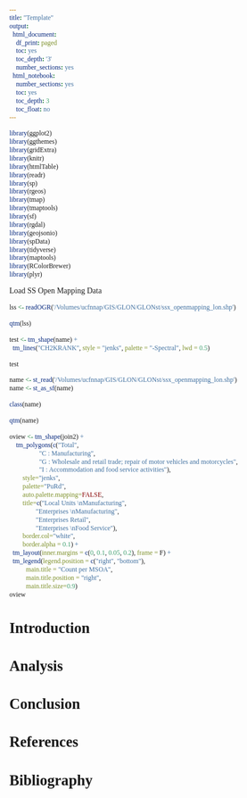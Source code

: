 ```yaml
---
title: "Template"
output:
  html_document:
    df_print: paged
    toc: yes
    toc_depth: '3'
    number_sections: yes
  html_notebook:
    number_sections: yes
    toc: yes
    toc_depth: 3
    toc_float: no
---
```

<style>
* {
  font-family: "Palatino"
}

h1{
    font-size: 190%
}

h2{
    font-size: 160%
}

h3{
    font-size: 150%
}

h4{
    font-size: 130%
}

h5{
    font-size: 110%
}

h6{
    font-size: 90%
}
</style>

```r
library(ggplot2)
library(ggthemes)
library(gridExtra)
library(knitr)
library(htmlTable)
library(readr)
library(sp)
library(rgeos)
library(tmap)
library(tmaptools)
library(sf)
library(rgdal)
library(geojsonio)
library(spData)
library(tidyverse)
library(maptools)
library(RColorBrewer)
library(plyr)
```

Load SS Open Mapping Data
```r
lss <- readOGR('/Volumes/ucfnnap/GIS/GLON/GLONst/ssx_openmapping_lon.shp')
```

```r
qtm(lss)
```

```r
test <- tm_shape(name) +
  tm_lines("CH2KRANK", style = "jenks", palette = "-Spectral", lwd = 0.5)

```

```r
test
```


```r
name <- st_read('/Volumes/ucfnnap/GIS/GLON/GLONst/ssx_openmapping_lon.shp')
name <- st_as_sf(name)
```

```r
class(name)
```


```r
qtm(name)
```


```r
oview <- tm_shape(join2) +
    tm_polygons(c("Total",
                  "C : Manufacturing",
                  "G : Wholesale and retail trade; repair of motor vehicles and motorcycles",
                  "I : Accommodation and food service activities"), 
        style="jenks",
        palette="PuRd",
        auto.palette.mapping=FALSE,
        title=c("Local Units \nManufacturing",
                "Enterprises \nManufacturing",
                "Enterprises Retail",
                "Enterprises \nFood Service"),
        border.col="white",
        border.alpha = 0.1) +
  tm_layout(inner.margins = c(0, 0.1, 0.05, 0.2), frame = F) +
  tm_legend(legend.position = c("right", "bottom"),
          main.title = "Count per MSOA",
          main.title.position = "right",
          main.title.size=0.9)
oview
```

# Introduction

# Analysis

# Conclusion

# References

# Bibliography
